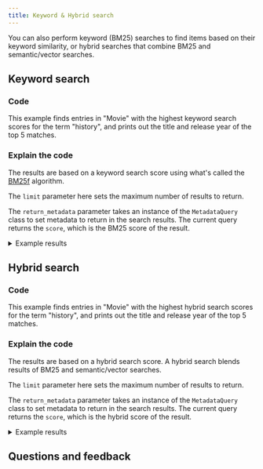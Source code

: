 ```yaml
---
title: Keyword & Hybrid search
---
```



You can also perform keyword (BM25) searches to find items based on their keyword similarity, or hybrid searches that combine BM25 and semantic/vector searches.

## <i class="fa-solid fa-square-chevron-right"></i> Keyword search

### <i class="fa-solid fa-code"></i> Code

This example finds entries in "Movie" with the highest keyword search scores for the term "history", and prints out the title and release year of the top 5 matches.

<FilteredTextBlock
  text={PyCode}
  startMarker="# MetadataBM25Search"
  endMarker="# END MetadataBM25Search"
  language="py"
/>

### <i class="fa-solid fa-chalkboard"></i> Explain the code

The results are based on a keyword search score using what's called the [BM25f](https://en.wikipedia.org/wiki/Okapi_BM25) algorithm.

The `limit` parameter here sets the maximum number of results to return.

The `return_metadata` parameter takes an instance of the `MetadataQuery` class to set metadata to return in the search results. The current query returns the `score`, which is the BM25 score of the result.

<details>
  <summary>Example results</summary>

```text
American History X 1998
BM25 score: 2.707

A Beautiful Mind 2001
BM25 score: 1.896

Legends of the Fall 1994
BM25 score: 1.663

Hacksaw Ridge 2016
BM25 score: 1.554

Night at the Museum 2006
BM25 score: 1.529
```

</details>


## <i class="fa-solid fa-square-chevron-right"></i> Hybrid search

### <i class="fa-solid fa-code"></i> Code

This example finds entries in "Movie" with the highest hybrid search scores for the term "history", and prints out the title and release year of the top 5 matches.

<FilteredTextBlock
  text={PyCode}
  startMarker="# MetadataHybridSearch"
  endMarker="# END MetadataHybridSearch"
  language="py"
/>

### <i class="fa-solid fa-chalkboard"></i> Explain the code

The results are based on a hybrid search score. A hybrid search blends results of BM25 and semantic/vector searches.

The `limit` parameter here sets the maximum number of results to return.

The `return_metadata` parameter takes an instance of the `MetadataQuery` class to set metadata to return in the search results. The current query returns the `score`, which is the hybrid score of the result.

<details>
  <summary>Example results</summary>

```text
Legends of the Fall 1994
Hybrid score: 0.016

Hacksaw Ridge 2016
Hybrid score: 0.016

A Beautiful Mind 2001
Hybrid score: 0.015

The Butterfly Effect 2004
Hybrid score: 0.015

Night at the Museum 2006
Hybrid score: 0.012
```

</details>


## Questions and feedback


<DocsFeedback/>
